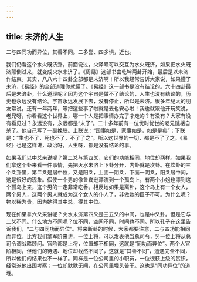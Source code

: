 ```yaml
---
---
---
```

title: 未济的人生
---




二与四同功而异位，其善不同。二多誉、四多惧，近也。

我们仍看这个水火既济卦。前面说过，火泽睽可以交互为水火既济，如果把水火既济颠倒过来，就变成火水未济了。《周易》这部书由乾坤两卦开始，最后是以未济作结束。其实，八八六十四卦全部都是未济啊！所以我经常告诉大家说，如果懂了未济，《易经》的全部道理你就懂了。《易经》这一部书是没有结论的。六十四卦最后是未济卦，什么道理呢？因为这个宇宙是做不了结论的，人生也没有结论的，历史也永远没有结论。宇宙永远发展下去，没有停止，所以是未济。很多年纪大的朋友常说，还有一年两年，等把这些事了啦就是去也安心啦！我也就跟他开玩笑说，老兄呀，你看看这个世界上，哪一个人是把事情办完了才走的？有没有？大家有没有看见过？永远没有，永远都是“未了”。二十多年前有一位忧时忧世的老兄跳楼自杀了。他自己写了一副挽联。上联说：“国事如是，家事如是，如是是矣”；下联是：“生也不了，死也不了，不了了之”。所以这世界的一切，都是不了了之。《易经》也是这样讲，政治呀，人生呀，都是没有结论的事。

如果我们以中爻来说呢？第二爻与第四爻，它们的功能相同，地位却两样。如果我们拿这个卦来看一件事情，先把火水未济上下卦分开，内卦就是坎卦。在坎卦的三个爻卦里，第二爻是居中位，又是阳爻，上面一阴爻，下面一阴爻，阳爻居中间，这是很好的现象。假使一个男的像鲁宾逊漂流到一个孤岛上，有两个小姐也漂到这个孤岛上来，这个男的一定非常吃香。相反地如果是离卦，这个岛上有一个女人，两个男人，这两个男人就成为这个女人的仆人了，非做她的臣子不可。为什么呢？物以稀为贵，因为她得其中爻，得其中位。

现在如果拿六爻来讲呢？火水未济第四爻是三五爻的中间，也是中爻卦。但是它与二爻不同。什么地方不同呢？位不同，空间不同，时间也不同。所以孔子在这里告诉我们，“二与四同功而异位”。将来断卦的时候，大家都要注意，二与四功能相同而异位。比方我们拿军阶来讲，一位上将，可以发表他当总司令，另一位上将从总司令调战略顾问。官阶都是上将，位置却不相同，这就是“同功而异位”。两个人官阶相同，但他们的待遇、地位却截然不同了，这就是“其善不同”，遭遇完全不同，所以他们的结果也不一样了。同样是一位公司里的小职员，一位很获上级的赏识，经常派他出国考察；一位却默默无闻，在公司里埋头苦干。这也是“同功异位”的道理。